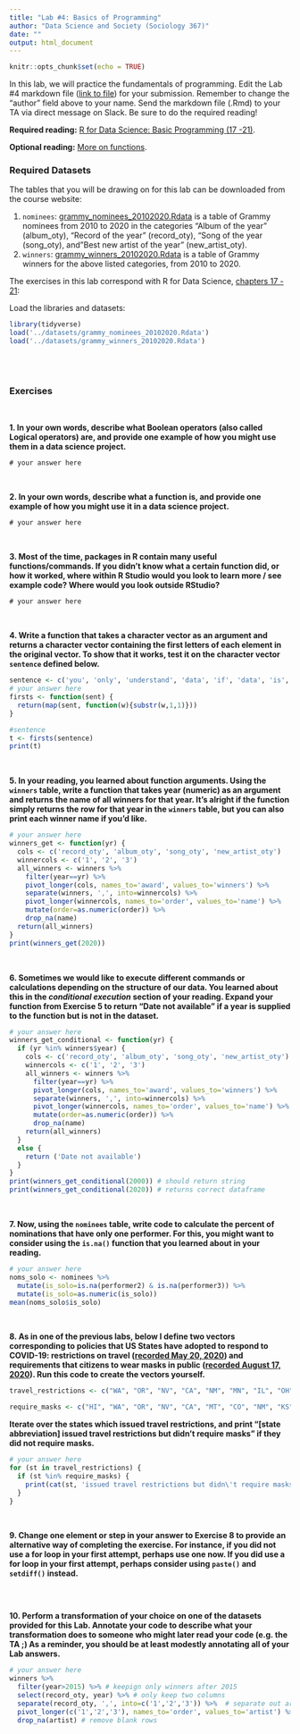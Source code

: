 ```yaml
---
title: "Lab #4: Basics of Programming"
author: "Data Science and Society (Sociology 367)"
date: ""
output: html_document
---
```


```r
knitr::opts_chunk$set(echo = TRUE)
```

In this lab, we will practice the fundamentals of programming. Edit the Lab #4 markdown file ([link to file](https://github.com/dssoc/dssoc.github.io/raw/master/assignments/Lab_4.Rmd)) for your submission. Remember to change the "author" field above to your name. Send the markdown file (.Rmd) to your TA via direct message on Slack. Be sure to do the required reading!

**Required reading:** [R for Data Science: Basic Programming (17 -21)](https://r4ds.had.co.nz/program-intro.html).

**Optional reading:** [More on functions](https://rstudio.cloud/learn/primers/6).


### Required Datasets

The tables that you will be drawing on for this lab can be downloaded from the course website: 

(1) `nominees`: [grammy_nominees_20102020.Rdata](https://github.com/dssoc/dssoc.github.io/raw/master/datasets/grammy_nominees_20102020.Rdata) is a table of Grammy nominees from 2010 to 2020 in the categories "Album of the year" (album_oty), "Record of the year" (record_oty), "Song of the year (song_oty), and "Best new artist of the year" (new_artist_oty).
(2) `winners`: [grammy_winners_20102020.Rdata](https://github.com/dssoc/dssoc.github.io/raw/master/datasets/grammy_winners_20102020.Rdata) is a table of Grammy winners for the above listed categories, from 2010 to 2020.


The exercises in this lab correspond with R for Data Science, [chapters 17 - 21](https://r4ds.had.co.nz/program-intro.html):


Load the libraries and datasets:
```r
library(tidyverse)
load('../datasets/grammy_nominees_20102020.Rdata')
load('../datasets/grammy_winners_20102020.Rdata')
```
<br/><br/>

### Exercises
<br/>

**1. In your own words, describe what Boolean operators (also called Logical operators) are, and provide one example of how you might use them in a data science project.**
```
# your answer here
```
<br/>

**2. In your own words, describe what a function is, and provide one example of how you might use it in a data science project.**
```
# your answer here
```
<br/>

**3. Most of the time, packages in R contain many useful functions/commands. If you didn't know what a certain function did, or how it worked, where within R Studio would you look to learn more / see example code? Where would you look outside RStudio?**
```
# your answer here
```
<br/>

**4. Write a function that takes a character vector as an argument and returns a character vector containing the first letters of each element in the original vector. To show that it works, test it on the character vector `sentence` defined below.**
```r
sentence <- c('you', 'only', 'understand', 'data', 'if', 'data', 'is', 'tidy')
# your answer here
firsts <- function(sent) {
  return(map(sent, function(w){substr(w,1,1)}))
}

#sentence
t <- firsts(sentence)
print(t)

```
<br/>

**5. In your reading, you learned about function arguments. Using the `winners` table, write a function that takes year (numeric) as an argument and returns the name of all winners for that year. It's alright if the function simply returns the row for that year in the `winners` table, but you can also print each winner name if you'd like.**
```r
# your answer here
winners_get <- function(yr) {
  cols <- c('record_oty', 'album_oty', 'song_oty', 'new_artist_oty')
  winnercols <- c('1', '2', '3')
  all_winners <- winners %>% 
    filter(year==yr) %>% 
    pivot_longer(cols, names_to='award', values_to='winners') %>% 
    separate(winners, ',', into=winnercols) %>% 
    pivot_longer(winnercols, names_to='order', values_to='name') %>% 
    mutate(order=as.numeric(order)) %>% 
    drop_na(name)
  return(all_winners)
}
print(winners_get(2020))
```
<br/>

**6. Sometimes we would like to execute different commands or calculations depending on the structure of our data. You learned about this in the *conditional execution* section of your reading. Expand your function from Exercise 5 to return "Date not available" if a year is supplied to the function but is not in the dataset.**
```r
# your answer here
winners_get_conditional <- function(yr) {
  if (yr %in% winners$year) {
    cols <- c('record_oty', 'album_oty', 'song_oty', 'new_artist_oty')
    winnercols <- c('1', '2', '3')
    all_winners <- winners %>% 
      filter(year==yr) %>% 
      pivot_longer(cols, names_to='award', values_to='winners') %>% 
      separate(winners, ',', into=winnercols) %>% 
      pivot_longer(winnercols, names_to='order', values_to='name') %>% 
      mutate(order=as.numeric(order)) %>% 
      drop_na(name)
    return(all_winners)
  }
  else {
    return ('Date not available')
  }
}
print(winners_get_conditional(2000)) # should return string
print(winners_get_conditional(2020)) # returns correct dataframe
```
<br/>


**7. Now, using the `nominees` table, write code to calculate the percent of nominations that have only one performer. For this, you might want to consider using the `is.na()` function that you learned about in your reading.**
```r
# your answer here
noms_solo <- nominees %>% 
  mutate(is_solo=is.na(performer2) & is.na(performer3)) %>% 
  mutate(is_solo=as.numeric(is_solo))
mean(noms_solo$is_solo)
```
<br/>

**8. As in one of the previous labs, below I define two vectors corresponding to policies that US States have adopted to respond to COVID-19: restrictions on travel ([recorded May 20, 2020](https://www.wsj.com/articles/a-state-by-state-guide-to-coronavirus-lockdowns-11584749351)) and requirements that citizens to wear masks in public ([recorded August 17, 2020](https://www.cnn.com/2020/06/19/us/states-face-mask-coronavirus-trnd/index.html)). Run this code to create the vectors yourself.**
```r
travel_restrictions <- c("WA", "OR", "NV", "CA", "NM", "MN", "IL", "OH", "MI", "PA", "VA", "NY", "MA", "VH", "ME", "DE", "MD", "NJ")

require_masks <- c("HI", "WA", "OR", "NV", "CA", "MT", "CO", "NM", "KS", "TX", "MN", "AR", "LA", "WI", "IL", "AL", "MI", "IN", "OH", "KY", "WV", "NC", "VA", "DC", "DE", "PA", "NY", "VT", "NH", "MA", "RI", "CT", "ME")
```

**Iterate over the states which issued travel restrictions, and print "[state abbreviation] issued travel restrictions but didn't require masks" if they did not require masks.**
```r
# your answer here
for (st in travel_restrictions) {
  if (st %in% require_masks) {
    print(cat(st, 'issued travel restrictions but didn\'t require masks'))
  }
}
```
<br/>

**9. Change one element or step in your answer to Exercise 8 to provide an alternative way of completing the exercise. For instance, if you did not use a for loop in your first attempt, perhaps use one now. If you did use a for loop in your first attempt, perhaps consider using `paste()` and `setdiff()` instead.**
```r
```
<br/>

**10. Perform a transformation of your choice on one of the datasets provided for this Lab. Annotate your code to describe what your transformation does to someone who might later read your code (e.g. the TA ;) As a reminder, you should be at least modestly annotating all of your Lab answers.**
```r
# your answer here
winners %>% 
  filter(year>2015) %>% # keepign only winners after 2015
  select(record_oty, year) %>% # only keep two columns
  separate(record_oty, ',', into=c('1','2','3')) %>%  # separate out artist order
  pivot_longer(c('1','2','3'), names_to='order', values_to='artist') %>% # convert artist order to rows
  drop_na(artist) # remove blank rows
  
```

